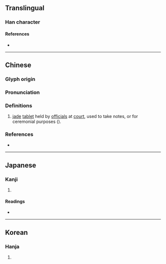 {{character info/new}}
==Translingual==

===Han character===
{{Han char|rn=96|rad=玉|as=07|sn=11|four=12141|canj=MGNKG|ids=⿰𤣩廷}}

====References====
* {{Han ref|kx=0732.190|dkj=21001|dj=1143.160|hdz=21111.110|uh=73FD|ud=29693|bh=D670|bd=54896}}

----

==Chinese==
{{zh-forms}}

===Glyph origin===
{{Han etym}}

===Pronunciation===
{{zh-pron
|m=tǐng
|c=ting2,ting5
|mc=y
|oc=y
|cat=
}}

===Definitions===
{{zh-hanzi}}

# {{lb|zh|archaic}} [[jade]] [[tablet]] held by [[official]]s at [[court]], used to take notes, or for ceremonial purposes ({{n-g|similar to {{zh-l|*笏}}}}).

===References===
* {{R:yue:Hanzi}}

----

==Japanese==

===Kanji===
{{ja-kanji|grade=|rs=玉07}}

# {{rfdef|ja|sort=玉07}}

====Readings====
* {{ja-readings|on=[[てい]] (tei), [[ちょう]] (chō)|kun=}}

----

==Korean==

===Hanja===
{{ko-hanja|hangeul=정|eumhun=|rv=jeong|mr=chŏng|y=ceng}}

# {{rfdef|ko|sort=玉07}}